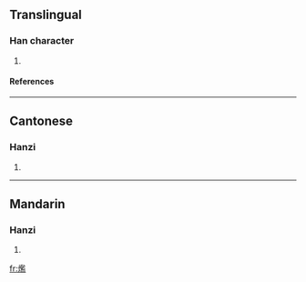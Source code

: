 ==Translingual==
===Han character===
{{Han char|rn=86|rad=火|as=14|sn=18|four=9881<sub>7</sub>|canj=火尸戈廿 (FSIT)}}
# {{defn|Han|sort=火14}}
====References====
{{Han ref|kx=0686.040|dkj=19523|dj=1098.240|hdz=32242.200|uh=7201|ud=29185|bh=EFF9|bd=61433}}

----
==Cantonese==
===Hanzi===
{{yue-hanzi|jyut=|y=laam4}}
# {{defn|Cantonese}}

----
==Mandarin==
===Hanzi===
{{cmn-hanzi|pin=[[làn]] (lan4)|wg=lan<sup>4</sup>}}
# {{defn|Mandarin}}

[[fr:爁]]